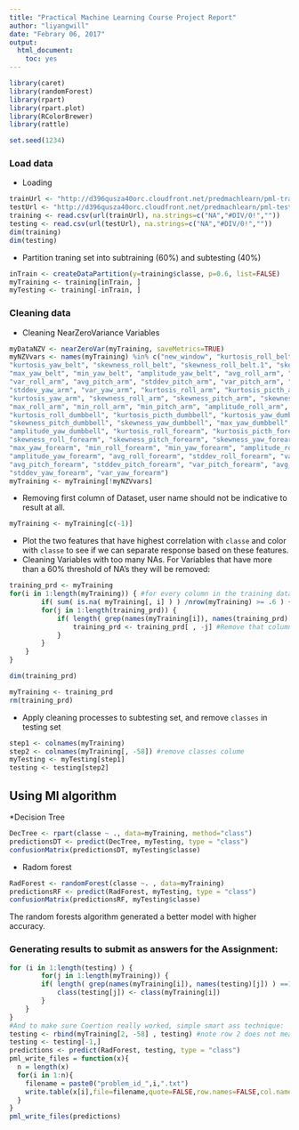 ```yaml
---
title: "Practical Machine Learning Course Project Report"
author: "liyangwill"
date: "Febrary 06, 2017"
output:
  html_document:
    toc: yes
---
```


```r
library(caret)
library(randomForest)
library(rpart)
library(rpart.plot)
library(RColorBrewer)
library(rattle)

set.seed(1234)
```

### Load data 
* Loading
```r
trainUrl <- "http://d396qusza40orc.cloudfront.net/predmachlearn/pml-training.csv"
testUrl <- "http://d396qusza40orc.cloudfront.net/predmachlearn/pml-testing.csv"
training <- read.csv(url(trainUrl), na.strings=c("NA","#DIV/0!",""))
testing <- read.csv(url(testUrl), na.strings=c("NA","#DIV/0!",""))
dim(training)
dim(testing)
```

* Partition traning set into subtraining (60%) and subtesting (40%)
```r
inTrain <- createDataPartition(y=training$classe, p=0.6, list=FALSE)
myTraining <- training[inTrain, ]
myTesting <- training[-inTrain, ]
```

### Cleaning data
* Cleaning NearZeroVariance Variables  
```r
myDataNZV <- nearZeroVar(myTraining, saveMetrics=TRUE)
myNZVvars <- names(myTraining) %in% c("new_window", "kurtosis_roll_belt", "kurtosis_picth_belt",
"kurtosis_yaw_belt", "skewness_roll_belt", "skewness_roll_belt.1", "skewness_yaw_belt",
"max_yaw_belt", "min_yaw_belt", "amplitude_yaw_belt", "avg_roll_arm", "stddev_roll_arm",
"var_roll_arm", "avg_pitch_arm", "stddev_pitch_arm", "var_pitch_arm", "avg_yaw_arm",
"stddev_yaw_arm", "var_yaw_arm", "kurtosis_roll_arm", "kurtosis_picth_arm",
"kurtosis_yaw_arm", "skewness_roll_arm", "skewness_pitch_arm", "skewness_yaw_arm",
"max_roll_arm", "min_roll_arm", "min_pitch_arm", "amplitude_roll_arm", "amplitude_pitch_arm",
"kurtosis_roll_dumbbell", "kurtosis_picth_dumbbell", "kurtosis_yaw_dumbbell", "skewness_roll_dumbbell",
"skewness_pitch_dumbbell", "skewness_yaw_dumbbell", "max_yaw_dumbbell", "min_yaw_dumbbell",
"amplitude_yaw_dumbbell", "kurtosis_roll_forearm", "kurtosis_picth_forearm", "kurtosis_yaw_forearm",
"skewness_roll_forearm", "skewness_pitch_forearm", "skewness_yaw_forearm", "max_roll_forearm",
"max_yaw_forearm", "min_roll_forearm", "min_yaw_forearm", "amplitude_roll_forearm",
"amplitude_yaw_forearm", "avg_roll_forearm", "stddev_roll_forearm", "var_roll_forearm",
"avg_pitch_forearm", "stddev_pitch_forearm", "var_pitch_forearm", "avg_yaw_forearm",
"stddev_yaw_forearm", "var_yaw_forearm")
myTraining <- myTraining[!myNZVvars]
```

* Removing first column of Dataset, user name should not be indicative to result at all.
```r
myTraining <- myTraining[c(-1)]
```

* Plot the two features that have highest correlation with `classe` and color with `classe` to see if we can separate response based on these features.            
* Cleaning Variables with too many NAs. For Variables that have more than a 60% threshold of NA’s they will be removed:
```r
training_prd <- myTraining 
for(i in 1:length(myTraining)) { #for every column in the training dataset
        if( sum( is.na( myTraining[, i] ) ) /nrow(myTraining) >= .6 ) { #if n?? NAs > 60% of total observations
        for(j in 1:length(training_prd)) {
            if( length( grep(names(myTraining[i]), names(training_prd)[j]) ) ==1)  { #if the columns are the same:
                training_prd <- training_prd[ , -j] #Remove that column
            }   
        } 
    }
}

dim(training_prd)
```

```r
myTraining <- training_prd
rm(training_prd)
```

* Apply cleaning processes to subtesting set, and remove `classes` in testing set
```r
step1 <- colnames(myTraining)
step2 <- colnames(myTraining[, -58]) #remove classes colume
myTesting <- myTesting[step1]
testing <- testing[step2]
```

## Using Ml algorithm

*Decision Tree
```r
DecTree <- rpart(classe ~ ., data=myTraining, method="class")
predictionsDT <- predict(DecTree, myTesting, type = "class")
confusionMatrix(predictionsDT, myTesting$classe)
```

* Radom forest
```r
RadForest <- randomForest(classe ~. , data=myTraining)
predictionsRF <- predict(RadForest, myTesting, type = "class")
confusionMatrix(predictionsRF, myTesting$classe)
```
The random forests algorithm generated a better model with higher accuracy.   

### Generating results to submit as answers for the Assignment:
```r
for (i in 1:length(testing) ) {
        for(j in 1:length(myTraining)) {
        if( length( grep(names(myTraining[i]), names(testing)[j]) ) ==1)  {
            class(testing[j]) <- class(myTraining[i])
        }      
    }      
}
#And to make sure Coertion really worked, simple smart ass technique:
testing <- rbind(myTraining[2, -58] , testing) #note row 2 does not mean anything, this will be removed right.. now:
testing <- testing[-1,]
predictions <- predict(RadForest, testing, type = "class")
pml_write_files = function(x){
  n = length(x)
  for(i in 1:n){
    filename = paste0("problem_id_",i,".txt")
    write.table(x[i],file=filename,quote=FALSE,row.names=FALSE,col.names=FALSE)
  }
}
pml_write_files(predictions)
```
